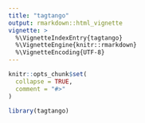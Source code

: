 ```yaml
---
title: "tagtango"
output: rmarkdown::html_vignette
vignette: >
  %\VignetteIndexEntry{tagtango}
  %\VignetteEngine{knitr::rmarkdown}
  %\VignetteEncoding{UTF-8}
---
```


```r
knitr::opts_chunk$set(
  collapse = TRUE,
  comment = "#>"
)
```

```r
library(tagtango)
```
